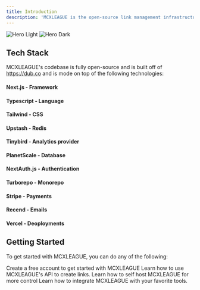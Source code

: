 ```yaml
---
title: Introduction
description: 'MCXLEAGUE is the open-source link management infrastructure for modern marketing teams.'
---
```


<img
  className="block dark:hidden"
  src="/images/hero-light.svg"
  alt="Hero Light"
/>
<img
  className="hidden dark:block"
  src="/images/hero-dark.svg"
  alt="Hero Dark"
/>


## Tech Stack


MCXLEAGUE's codebase is fully open-source and is built off of https://dub.co and is mode on top of the following technologies:

#### Next.js - Framework
#### Typescript - Language
#### Tailwind - CSS
#### Upstash - Redis
#### Tinybird - Analytics provider
#### PlanetScale - Database
#### NextAuth.js - Authentication
#### Turborepo - Monorepo
#### Stripe - Payments
#### Recend - Emails
#### Vercel - Deoployments

### 


## Getting Started

To get started with MCXLEAGUE, you can do any of the following:

<CardGroup cols={2}>
  <Card
    title="Create Free Account"
    icon="palette"
    href="https://app.mcxleague.com"
  >
    Create a free account to get started with MCXLEAGUE
  </Card>
  <Card
    title="Reference APIs"
    icon="code"
    href="https://docs.mcxleague.com/api-reference"
  >
    Learn how to use MCXLEAGUE's API to create links.
  </Card>
  <Card
    title="Self Host MCXLEAGUE"
    icon="screwdriver-wrench"
    href="https://docs.mcxleague.com/self-host"
  >
    Learn how to self host MCXLEAGUE for more control
  </Card>
  <Card
    title="Get Inspiration"
    icon="stars"
    href="https://docs.mcxleague.com/integrate"
  >
    Learn how to integrate MCXLEAGUE with your favorite tools.
  </Card>
</CardGroup>
